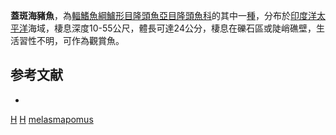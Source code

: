 {{Speciesbox 
| taxon = Halichoeres melasmapomus
| status = LC
| status_system = IUCN3.1
| authority = [[Randall|Randall]], 1981
| synonyms = 
}}

'''蓋斑海豬魚'''，為[[輻鰭魚綱|輻鰭魚綱]][[鱸形目|鱸形目]][[隆頭魚亞目|隆頭魚亞目]][[隆頭魚科|隆頭魚科]]的其中一[[種|種]]，分布於[[印度洋|印度洋]][[太平洋|太平洋]]海域，棲息深度10-55公尺，體長可達24公分，棲息在礫石區或陡峭礁壁，生活習性不明，可作為觀賞魚。

==参考文献==
*{{FishBase_species|genus=Halichoeres|species=melasmapomus|year=2013|month=7}}
{{taxonbar}}
[[Category:1981年描述的鱼类|H]]
[[Category:觀賞魚|H]]
[[Category:海豬魚屬|melasmapomus]]